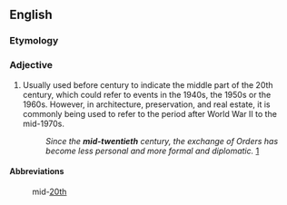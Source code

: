 ==English==

===Etymology===
{{prefix|en|mid-|twentieth}}

===Adjective===
{{en-adj|-}}

# Usually used before century to indicate the middle part of the 20th century, which could refer to events in the 1940s, the 1950s or the 1960s. However, in architecture, preservation, and real estate, it is commonly being used to refer to the period after World War II to the mid-1970s.
#: ''Since the '''mid-twentieth''' century, the exchange of Orders has become less personal and more formal and diplomatic.'' [http://www.royal.gov.uk/output/page4872.asp]

====Abbreviations====
: mid-[[20th]]